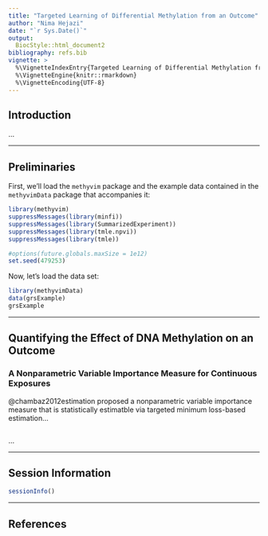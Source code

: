 ```yaml
---
title: "Targeted Learning of Differential Methylation from an Outcome"
author: "Nima Hejazi"
date: "`r Sys.Date()`"
output:
  BiocStyle::html_document2
bibliography: refs.bib
vignette: >
  %\VignetteIndexEntry{Targeted Learning of Differential Methylation from an Outcome}
  %\VignetteEngine{knitr::rmarkdown}
  %\VignetteEncoding{UTF-8}
---
```


## Introduction

...

---

## Preliminaries

First, we'll load the `methyvim` package and the example data contained in the
`methyvimData` package that accompanies it:

```r
library(methyvim)
suppressMessages(library(minfi))
suppressMessages(library(SummarizedExperiment))
suppressMessages(library(tmle.npvi))
suppressMessages(library(tmle))
```

```r
#options(future.globals.maxSize = 1e12)
set.seed(479253)
```

Now, let's load the data set:

```r
library(methyvimData)
data(grsExample)
grsExample
```

---

## Quantifying the Effect of DNA Methylation on an Outcome

### A Nonparametric Variable Importance Measure for Continuous Exposures

@chambaz2012estimation proposed a nonparametric variable importance measure that
is statistically estimatble via targeted minimum loss-based estimation...

```r
```

...

---

## Session Information

```r
sessionInfo()
```

---

## References

